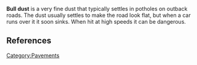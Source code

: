{{orphan}}
'''Bull dust''' is a very fine dust that typically settles in potholes on outback roads. The dust usually settles to make the road look flat, but when a car runs over it it soon sinks. When hit at high speeds it can be dangerous.

== References ==
{{unreferenced|date=September 2006}}
<references />

[[Category:Pavements]]


{{road-stub}}